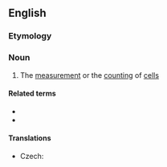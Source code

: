 ==English==

===Etymology===
{{confix|en|cyto|metry}}

===Noun===
{{en-noun|-|cytometries}}

# {{lb|en|biology}} The [[measurement]] or the [[counting]] of [[cell]]s

====Related terms====
* {{l|en|cytometer}}
* {{l|en|cytometric}}

====Translations====
{{trans-top|the measurement or the counting of cells}}
* Czech: {{t|cs|cytometrie|f}}
{{trans-mid}}
{{trans-bottom}}